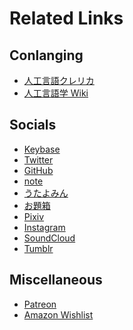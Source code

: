 # Related Links

## Conlanging

- [人工言語クレリカ](https://qr.yuhr.org)
- [人工言語学 Wiki](http://ja.conlinguistics.wikia.com/wiki/%E4%BA%BA%E5%B7%A5%E8%A8%80%E8%AA%9E%E5%AD%A6_Wiki)

## Socials

- [Keybase](https://keybase.io/yuhr)
- [Twitter](https://twitter.com/exograph)
- [GitHub](https://github.com/yuhr)
- [note](https://note.com/yuhr)
- [うたよみん](http://www.utayom.in/users/3061)
- [お題箱](https://odaibako.net/u/yuhr)
- [Pixiv](http://pixiv.me/hallucinati)
- [Instagram](https://instagram.com/ephur/)
- [SoundCloud](https://soundcloud.com/tryhr)
- [Tumblr](http://yuhr.tumblr.com/)

## Miscellaneous

- [Patreon](https://www.patreon.com/yuhr)
- [Amazon Wishlist](http://www.amazon.co.jp/registry/wishlist/1D6Q7499WEYQF)